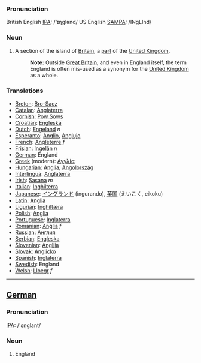 ===Pronunciation===
British English [[w:IPA|IPA]]: /'ɪηglənd/
US English [[w:SAMPA|SAMPA]]: /INgLInd/
===Noun===
#A section of the island of [[Britain]], a [[part]] of the [[United Kingdom]]. 
#:'''Note:''' Outside [[Great Britain]], and even in England itself, the term England is often mis-used as a synonym for the [[United Kingdom]] as a whole.
===Translations===
*[[Breton]]: [[Bro-Saoz]]
*[[Catalan]]: [[Anglaterra]]
*[[Cornish]]: [[Pow Sows]]
*[[Croatian]]: [[Engleska]]
*[[Dutch]]: [[Engeland]] ''n''
*[[Esperanto]]: [[Anglio]], [[Anglujo]]
*[[French]]: [[Angleterre]] ''f''
*[[Frisian]]: [[Ingelân]] ''n''
*[[German]]: England
*[[Greek]] (modern): [[Αγγλία]]
*[[Hungarian]]: [[Anglia]], [[Angolország]]
*[[Interlingua]]: [[Anglaterra]]
*[[Irish]]: [[Sasana]] ''m''
*[[Italian]]: [[Inghilterra]]
*[[Japanese]]: [[イングランド]] (ingurando), [[英国]] (えいこく, eikoku)
*[[Latin]]: [[Anglia]]
*[[Ligurian]]: [[Inghiltæra]]
*[[Polish]]: [[Anglia]]
*[[Portuguese]]: [[Inglaterra]]
*[[Romanian]]: [[Anglia]] ''f''
*[[Russian]]: [[Англия]]
*[[Serbian]]: [[Engleska]]
*[[Slovenian]]: [[Anglija]]
*[[Slovak]]: [[Anglicko]]
*[[Spanish]]: [[Inglaterra]]
*[[Swedish]]: England
*[[Welsh]]: [[Lloegr]] ''f''
----
==[[German]]==
===Pronunciation===
[[w:IPA|IPA]]: /'ɛηglant/

===Noun===
#England